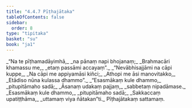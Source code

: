 ```yaml
---
title: "4.4.7 Pīṭhajātaka"
tableOfContents: false
sidebar:
  order: 8
type: "tipitaka"
basket: "su"
book: "ja1"
---
```



<DynamicBreadcrumb />

<Division number="145" book="ja1">

<Paragraph number="1069" type="verses" book="ja1">
_“Na te pīṭhamadāyimhā,_  
_na pānaṃ napi bhojanaṃ;_  
_Brahmacāri khamassu me,_  
_etaṃ passāmi accayaṃ”._  

</Paragraph>

</Division>
<Division number="146" book="ja1">

<Paragraph number="1070" type="verses" book="ja1">
_“Nevābhisajjāmi na cāpi kuppe,_  
_Na cāpi me appiyamāsi kiñci;_  
_Athopi me āsi manovitakko,_  
_Etādiso nūna kulassa dhammo”._  

</Paragraph>

</Division>
<Division number="147" book="ja1">

<Paragraph number="1071" type="verses" book="ja1">
_“Esasmākaṃ kule dhammo,_  
_pitupitāmaho sadā;_  
_Āsanaṃ udakaṃ pajjaṃ,_  
_sabbetaṃ nipadāmase._  

</Paragraph>

</Division>
<Division number="148" book="ja1">

<Paragraph number="1072" type="verses" book="ja1">
_Esasmākaṃ kule dhammo,_  
_pitupitāmaho sadā;_  
_Sakkaccaṃ upatiṭṭhāma,_  
_uttamaṃ viya ñātakan”ti._  


</Paragraph>
</Division>

<Paragraph number="1073" type="center" book="ja1">
Pīṭhajātakaṃ sattamaṃ.
</Paragraph>